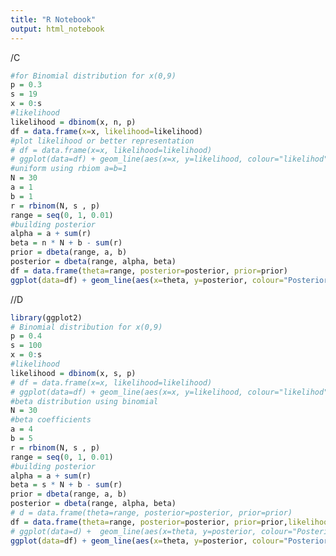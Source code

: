 ```yaml
---
title: "R Notebook"
output: html_notebook
---
```


/C
```r
#for Binomial distribution for x(0,9)
p = 0.3
s = 19
x = 0:s
#likelihood
likelihood = dbinom(x, n, p)
df = data.frame(x=x, likelihood=likelihood)
#plot likelihood or better representation
# df = data.frame(x=x, likelihood=likelihood)
# ggplot(data=df) + geom_line(aes(x=x, y=likelihood, colour="likelihod"))
#uniform using rbiom a=b=1
N = 30
a = 1
b = 1
r = rbinom(N, s , p)
range = seq(0, 1, 0.01)
#building posterior
alpha = a + sum(r)
beta = n * N + b - sum(r)
prior = dbeta(range, a, b)
posterior = dbeta(range, alpha, beta)
df = data.frame(theta=range, posterior=posterior, prior=prior)
ggplot(data=df) + geom_line(aes(x=theta, y=posterior, colour="Posterior")) + geom_line(aes(x=theta, y=prior, colour="Uniform Prior"))+ labs(x="Theta", y="Density", title="Posterior vs Prior", subtitle=sprintf("α=%.1f, β=%.1f, N=%d, θ=%.1f", a, b, N, p)) 
```

//D
```r
library(ggplot2)
# Binomial distribution for x(0,9)
p = 0.4
s = 100
x = 0:s
#likelihood
likelihood = dbinom(x, s, p)
# df = data.frame(x=x, likelihood=likelihood)
# ggplot(data=df) + geom_line(aes(x=x, y=likelihood, colour="likelihod"))
#beta distribution using binomial
N = 30
#beta coefficients
a = 4
b = 5
r = rbinom(N, s , p)
range = seq(0, 1, 0.01)
#building posterior
alpha = a + sum(r)
beta = s * N + b - sum(r)
prior = dbeta(range, a, b)
posterior = dbeta(range, alpha, beta)
# d = data.frame(theta=range, posterior=posterior, prior=prior)
df = data.frame(theta=range, posterior=posterior, prior=prior,likelihood=likelihood)
# ggplot(data=d) +  geom_line(aes(x=theta, y=posterior, colour="Posterior")) +  geom_line(aes(x=theta, y=prior, colour="Prior"))+  labs(x="Theta", y="Density", title="Posterior vs Prior", subtitle=sprintf("α=%.1f, β=%.1f, N=%d, θ=%.1f", a, b, N, p))
ggplot(data=df) + geom_line(aes(x=theta, y=posterior, colour="Posterior")) + geom_line(aes(x=theta, y=prior, colour="Prior"))+ geom_line(aes(x=theta, y=likelihood, colour="likelihod")) + labs(x="Theta", y="Density", title="Posterior,Prior,likelihood graph", subtitle=sprintf("α=%.1f, β=%.1f, N=%d, θ=%.1f ", a, b, N, p))
```
